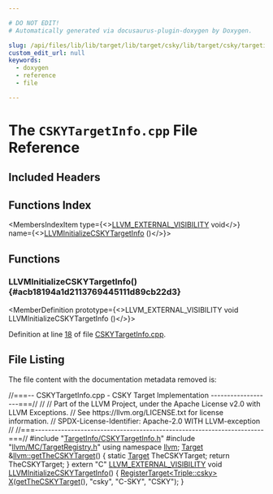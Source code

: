 ```yaml
---

# DO NOT EDIT!
# Automatically generated via docusaurus-plugin-doxygen by Doxygen.

slug: /api/files/lib/lib/target/lib/target/csky/lib/target/csky/targetinfo/cskytargetinfo-cpp
custom_edit_url: null
keywords:
  - doxygen
  - reference
  - file

---
```





# The `CSKYTargetInfo.cpp` File Reference

<DoxygenPage pluginConfig={pluginConfig}>



## Included Headers

<IncludesList>
<IncludesListItem
  filePath="TargetInfo/CSKYTargetInfo.h"
  permalink="/docs/api/files/lib/lib/target/lib/target/csky/lib/target/csky/targetinfo/cskytargetinfo-h"
  isLocal="true" />
<IncludesListItem
  filePath="llvm/MC/TargetRegistry.h"
  permalink="/docs/api/files/include/include/llvm/include/llvm/mc/targetregistry-h"
  isLocal="true" />
</IncludesList>

## Functions Index

<MembersIndex>

<MembersIndexItem
  type={<><a href="/docs/api/files/include/include/llvm/include/llvm/support/compiler-h/#adeb6f14d9f377993d79fae2efb34ecac">LLVM&#95;EXTERNAL&#95;VISIBILITY</a> void</>}
  name={<><a href="#acb18194a1d2113769445111d89cb22d3">LLVMInitializeCSKYTargetInfo</a> ()</>}>
</MembersIndexItem>

</MembersIndex>


<SectionDefinition>

## Functions

### LLVMInitializeCSKYTargetInfo() {#acb18194a1d2113769445111d89cb22d3}

<MemberDefinition
  prototype={<>LLVM&#95;EXTERNAL&#95;VISIBILITY void LLVMInitializeCSKYTargetInfo ()</>}>

Definition at line <a href="#l00018">18</a> of file <a href="/docs/api/files/lib/lib/target/lib/target/csky/lib/target/csky/targetinfo/cskytargetinfo-cpp">CSKYTargetInfo.cpp</a>.
</MemberDefinition>

</SectionDefinition>

## File Listing

The file content with the documentation metadata removed is:

<ProgramListing>

<Link id="l00001" /><CodeLine lineNumber="1"><span class="doxyHighlightComment">//===-- CSKYTargetInfo.cpp - CSKY Target Implementation -------------------===//</span></CodeLine>
<Link id="l00002" /><CodeLine lineNumber="2"><span class="doxyHighlightComment">//</span></CodeLine>
<Link id="l00003" /><CodeLine lineNumber="3"><span class="doxyHighlightComment">// Part of the LLVM Project, under the Apache License v2.0 with LLVM Exceptions.</span></CodeLine>
<Link id="l00004" /><CodeLine lineNumber="4"><span class="doxyHighlightComment">// See https://llvm.org/LICENSE.txt for license information.</span></CodeLine>
<Link id="l00005" /><CodeLine lineNumber="5"><span class="doxyHighlightComment">// SPDX-License-Identifier: Apache-2.0 WITH LLVM-exception</span></CodeLine>
<Link id="l00006" /><CodeLine lineNumber="6"><span class="doxyHighlightComment">//</span></CodeLine>
<Link id="l00007" /><CodeLine lineNumber="7"><span class="doxyHighlightComment">//===----------------------------------------------------------------------===//</span></CodeLine>
<Link id="l00008" /><CodeLine lineNumber="8"></CodeLine>
<Link id="l00009" /><CodeLine lineNumber="9"><span class="doxyHighlightPreprocessor">#include &quot;<a href="/docs/api/files/lib/lib/target/lib/target/csky/lib/target/csky/targetinfo/cskytargetinfo-h">TargetInfo/CSKYTargetInfo.h</a>&quot;</span></CodeLine>
<Link id="l00010" /><CodeLine lineNumber="10"><span class="doxyHighlightPreprocessor">#include &quot;<a href="/docs/api/files/include/include/llvm/include/llvm/mc/targetregistry-h">llvm/MC/TargetRegistry.h</a>&quot;</span></CodeLine>
<Link id="l00011" /><CodeLine lineNumber="11"><span class="doxyHighlightKeyword">using namespace </span><span class="doxyHighlight"><a href="/docs/api/namespaces/llvm">llvm</a>;</span></CodeLine>
<Link id="l00012" /><CodeLine lineNumber="12"></CodeLine>
<Link id="l00013" /><CodeLine lineNumber="13" lineLink="/docs/api/namespaces/llvm/#a9c4deebe900595840d904634582a9d1c"><span class="doxyHighlight"><a href="/docs/api/classes/llvm/target">Target</a> &amp;<a href="/docs/api/namespaces/llvm/#a9c4deebe900595840d904634582a9d1c">llvm::getTheCSKYTarget</a>() &#123;</span></CodeLine>
<Link id="l00014" /><CodeLine lineNumber="14"><span class="doxyHighlight">  </span><span class="doxyHighlightKeyword">static</span><span class="doxyHighlight"> <a href="/docs/api/classes/llvm/target">Target</a> TheCSKYTarget;</span></CodeLine>
<Link id="l00015" /><CodeLine lineNumber="15"><span class="doxyHighlight">  </span><span class="doxyHighlightKeywordFlow">return</span><span class="doxyHighlight"> TheCSKYTarget;</span></CodeLine>
<Link id="l00016" /><CodeLine lineNumber="16"><span class="doxyHighlight">&#125;</span></CodeLine>
<Link id="l00017" /><CodeLine lineNumber="17"></CodeLine>
<Link id="l00018" /><CodeLine lineNumber="18" lineLink="#acb18194a1d2113769445111d89cb22d3"><span class="doxyHighlightKeyword">extern</span><span class="doxyHighlight"> </span><span class="doxyHighlightStringLiteral">&quot;C&quot;</span><span class="doxyHighlight"> <a href="/docs/api/files/include/include/llvm/include/llvm/support/compiler-h/#adeb6f14d9f377993d79fae2efb34ecac">LLVM&#95;EXTERNAL&#95;VISIBILITY</a> </span><span class="doxyHighlightKeywordType">void</span><span class="doxyHighlight"> <a href="#acb18194a1d2113769445111d89cb22d3">LLVMInitializeCSKYTargetInfo</a>() &#123;</span></CodeLine>
<Link id="l00019" /><CodeLine lineNumber="19"><span class="doxyHighlight">  <a href="/docs/api/structs/llvm/registertarget">RegisterTarget&lt;Triple::csky&gt;</a> <a href="/docs/api/files/lib/lib/tablegen/tablegenbackendskeleton-cpp/#ab60f28d7a141ac46ccc200176a1bca8b">X</a>(<a href="/docs/api/namespaces/llvm/#a9c4deebe900595840d904634582a9d1c">getTheCSKYTarget</a>(), </span><span class="doxyHighlightStringLiteral">&quot;csky&quot;</span><span class="doxyHighlight">, </span><span class="doxyHighlightStringLiteral">&quot;C-SKY&quot;</span><span class="doxyHighlight">, </span><span class="doxyHighlightStringLiteral">&quot;CSKY&quot;</span><span class="doxyHighlight">);</span></CodeLine>
<Link id="l00020" /><CodeLine lineNumber="20"><span class="doxyHighlight">&#125;</span></CodeLine>

</ProgramListing>


</DoxygenPage>

